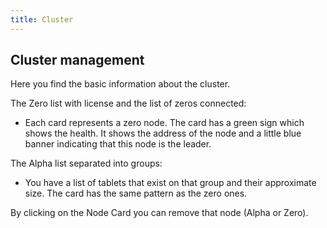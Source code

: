 ```yaml
---
title: Cluster
---
```



<DgraphWIP />

## Cluster management

Here you find the basic information about the cluster.

The Zero list with license and the list of zeros connected:

- Each card represents a zero node. The card has a green sign which shows the
  health. It shows the address of the node and a little blue banner indicating
  that this node is the leader.

The Alpha list separated into groups:

- You have a list of tablets that exist on that group and their approximate
  size. The card has the same pattern as the zero ones.

<Tip>
  By clicking on the Node Card you can remove that node (Alpha or Zero).
</Tip>
